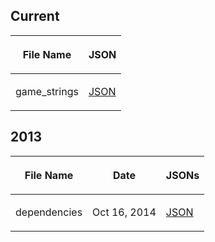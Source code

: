 ==Current==
{| class="wikitable sortable plainlinks"
! File Name
! JSON
|-
| game_strings || [http://cdn.clubpenguin.com/play/v2/client/dependencies.json JSON]
|}

==2013==
{| class="wikitable sortable plainlinks"
! File Name
! Date
! JSONs
|-
| dependencies || Oct 16, 2014 || [[Media:ClientDependencies-10162014.json|JSON]]
|}
